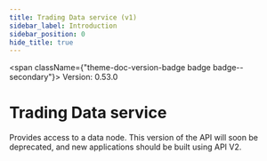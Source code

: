 ```yaml
---
title: Trading Data service (v1)
sidebar_label: Introduction
sidebar_position: 0
hide_title: true
---
```



<span className={"theme-doc-version-badge badge badge--secondary"}>
  Version: 0.53.0
</span>

# Trading Data service

Provides access to a data node. This version of the API will soon be deprecated, and new applications should
be built using API V2.

